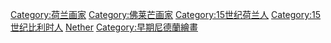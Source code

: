 {{Commons cat|Early Netherlandish painters}}

[[Category:荷兰画家|Category:荷兰画家]]
[[Category:佛莱芒画家|Category:佛莱芒画家]]
[[Category:15世纪荷兰人|Category:15世纪荷兰人]]
[[Category:15世纪比利时人|Category:15世纪比利时人]]
[[Category:15世纪画家|Nether]]
[[Category:早期尼德蘭繪畫|Category:早期尼德蘭繪畫]]